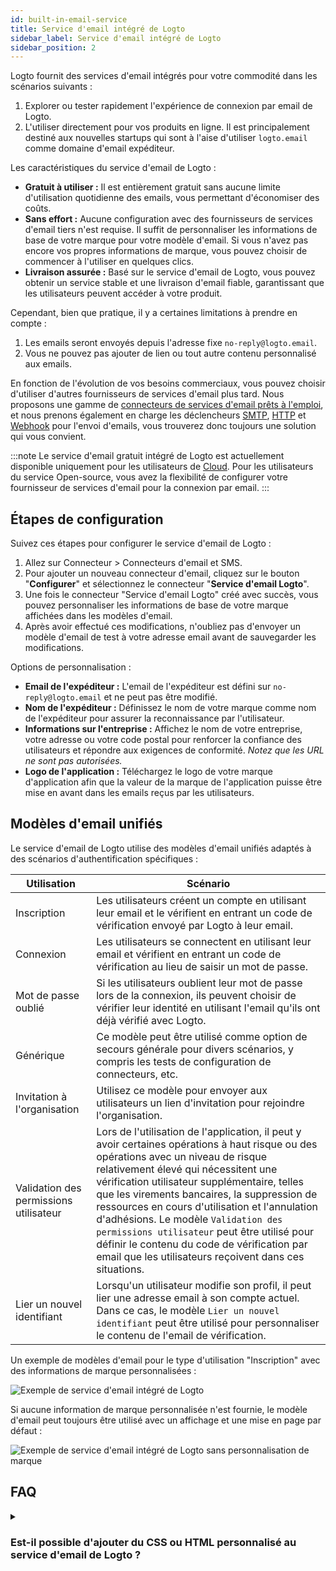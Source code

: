 ```yaml
---
id: built-in-email-service
title: Service d'email intégré de Logto
sidebar_label: Service d'email intégré de Logto
sidebar_position: 2
---
```


Logto fournit des services d'email intégrés pour votre commodité dans les scénarios suivants :

1. Explorer ou tester rapidement l'expérience de connexion par email de Logto.
2. L'utiliser directement pour vos produits en ligne. Il est principalement destiné aux nouvelles startups qui sont à l'aise d'utiliser `logto.email` comme domaine d'email expéditeur.

Les caractéristiques du service d'email de Logto :

- **Gratuit à utiliser :** Il est entièrement gratuit sans aucune limite d'utilisation quotidienne des emails, vous permettant d'économiser des coûts.
- **Sans effort :** Aucune configuration avec des fournisseurs de services d'email tiers n'est requise. Il suffit de personnaliser les informations de base de votre marque pour votre modèle d'email. Si vous n'avez pas encore vos propres informations de marque, vous pouvez choisir de commencer à l'utiliser en quelques clics.
- **Livraison assurée :** Basé sur le service d'email de Logto, vous pouvez obtenir un service stable et une livraison d'email fiable, garantissant que les utilisateurs peuvent accéder à votre produit.

Cependant, bien que pratique, il y a certaines limitations à prendre en compte :

1. Les emails seront envoyés depuis l'adresse fixe `no-reply@logto.email`.
2. Vous ne pouvez pas ajouter de lien ou tout autre contenu personnalisé aux emails.

En fonction de l'évolution de vos besoins commerciaux, vous pouvez choisir d'utiliser d'autres fournisseurs de services d'email plus tard. Nous proposons une gamme de [connecteurs de services d'email prêts à l'emploi](/connectors/email-connectors#popular-email-providers), et nous prenons également en charge les déclencheurs [SMTP](/integrations/smtp), [HTTP](/integrations/http-email) et [Webhook](/developers/webhooks) pour l'envoi d'emails, vous trouverez donc toujours une solution qui vous convient.

:::note
Le service d'email gratuit intégré de Logto est actuellement disponible uniquement pour les utilisateurs de [Cloud](https://cloud.logto.io/). Pour les utilisateurs du service Open-source, vous avez la flexibilité de configurer votre fournisseur de services d'email pour la connexion par email.
:::

## Étapes de configuration

Suivez ces étapes pour configurer le service d'email de Logto :

1. Allez sur <CloudLink to="/connectors/passwordless">Connecteur > Connecteurs d'email et SMS</CloudLink>.
2. Pour ajouter un nouveau connecteur d'email, cliquez sur le bouton "**Configurer**" et sélectionnez le connecteur "**Service d'email Logto**".
3. Une fois le connecteur "Service d'email Logto" créé avec succès, vous pouvez personnaliser les informations de base de votre marque affichées dans les modèles d'email.
4. Après avoir effectué ces modifications, n'oubliez pas d'envoyer un modèle d'email de test à votre adresse email avant de sauvegarder les modifications.

Options de personnalisation :

- **Email de l'expéditeur :** L'email de l'expéditeur est défini sur `no-reply@logto.email` et ne peut pas être modifié.
- **Nom de l'expéditeur :** Définissez le nom de votre marque comme nom de l'expéditeur pour assurer la reconnaissance par l'utilisateur.
- **Informations sur l'entreprise :** Affichez le nom de votre entreprise, votre adresse ou votre code postal pour renforcer la confiance des utilisateurs et répondre aux exigences de conformité. _Notez que les URL ne sont pas autorisées._
- **Logo de l'application :** Téléchargez le logo de votre marque d'application afin que la valeur de la marque de l'application puisse être mise en avant dans les emails reçus par les utilisateurs.

## Modèles d'email unifiés

Le service d'email de Logto utilise des modèles d'email unifiés adaptés à des scénarios d'authentification spécifiques :

| Utilisation                            | Scénario                                                                                                                                                                                                                                                                                                                                                                                                                                                                                                                      |
| -------------------------------------- | ----------------------------------------------------------------------------------------------------------------------------------------------------------------------------------------------------------------------------------------------------------------------------------------------------------------------------------------------------------------------------------------------------------------------------------------------------------------------------------------------------------------------------- |
| Inscription                            | Les utilisateurs créent un compte en utilisant leur email et le vérifient en entrant un code de vérification envoyé par Logto à leur email.                                                                                                                                                                                                                                                                                                                                                                                   |
| Connexion                              | Les utilisateurs se connectent en utilisant leur email et vérifient en entrant un code de vérification au lieu de saisir un mot de passe.                                                                                                                                                                                                                                                                                                                                                                                     |
| Mot de passe oublié                    | Si les utilisateurs oublient leur mot de passe lors de la connexion, ils peuvent choisir de vérifier leur identité en utilisant l'email qu'ils ont déjà vérifié avec Logto.                                                                                                                                                                                                                                                                                                                                                   |
| Générique                              | Ce modèle peut être utilisé comme option de secours générale pour divers scénarios, y compris les tests de configuration de connecteurs, etc.                                                                                                                                                                                                                                                                                                                                                                                 |
| Invitation à l'organisation            | Utilisez ce modèle pour envoyer aux utilisateurs un lien d'invitation pour rejoindre l'organisation.                                                                                                                                                                                                                                                                                                                                                                                                                          |
| Validation des permissions utilisateur | Lors de l'utilisation de l'application, il peut y avoir certaines opérations à haut risque ou des opérations avec un niveau de risque relativement élevé qui nécessitent une vérification utilisateur supplémentaire, telles que les virements bancaires, la suppression de ressources en cours d'utilisation et l'annulation d'adhésions. Le modèle `Validation des permissions utilisateur` peut être utilisé pour définir le contenu du code de vérification par email que les utilisateurs reçoivent dans ces situations. |
| Lier un nouvel identifiant             | Lorsqu'un utilisateur modifie son profil, il peut lier une adresse email à son compte actuel. Dans ce cas, le modèle `Lier un nouvel identifiant` peut être utilisé pour personnaliser le contenu de l'email de vérification.                                                                                                                                                                                                                                                                                                 |

Un exemple de modèles d'email pour le type d'utilisation "Inscription" avec des informations de marque personnalisées :

![Exemple de service d'email intégré de Logto](../assets/logto-email-service-template-sample.png)

Si aucune information de marque personnalisée n'est fournie, le modèle d'email peut toujours être utilisé avec un affichage et une mise en page par défaut :

![Exemple de service d'email intégré de Logto sans personnalisation de marque](../assets/logto-email-service-template-sample-without-branding.png)

## FAQ

<details>
<summary>

### Est-il possible d'ajouter du CSS ou HTML personnalisé au service d'email de Logto ?

</summary>

Le service d'email intégré de Logto ne prend pas en charge le CSS ou HTML personnalisé. Vous ne pouvez modifier que les éléments de marque génériques. Cette restriction est en place pour maintenir la stabilité du service d'email intégré, car tous les locataires partagent la même adresse IP et l'adresse de l'expéditeur. Pour plus de détails, veuillez vous référer à "[Facteurs pour améliorer la livraison des emails](https://blog.logto.io/verification-email-delivery#factors-to-improve-email-delivery)".

Pour personnaliser les modèles d'email, nous recommandons d'utiliser un autre connecteur d'email, tel que AWS Direct Mail, SendGrid, Mailgun, Postmark ou SMTP.

</details>
